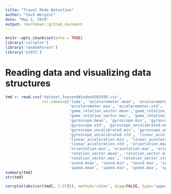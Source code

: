 ```yaml
---
title: "Travel Mode Detection"
author: "Zach Werginz"
date: "May 1, 2019"
output: rmarkdown::github_document
---
```


```r
knitr::opts_chunk$set(echo = TRUE)
library('corrplot')
library('randomForest')
library('e1071')
```

# Reading data and visualizing data structures
```r
tmd <- read.csv('dataset_5secondWindow%5B3%5D.csv', 
                col.names=c('time', 'accelerometer.mean', 'accelerometer.min', 
                            'accelerometer.max', 'accelerometer.std', 
                            'game_rotation_vector.mean','game_rotation_vector.min', 
                            'game_rotation_vector.max', 'game_rotation_vector.std',
                            'gyroscope.mean', 'gyroscope.min', 'gyroscope.max',
                            'gyroscope.std', 'gyroscope_uncalibrated.mean',
                            'gyroscope_uncalibrated.min', 'gyroscope_uncalibrated.max',
                            'gyroscope_uncalibrated.std', 'linear_acceleration.mean',
                            'linear_acceleration.min', 'linear_acceleration.max', 
                            'linear_acceleration.std', 'orientation.mean', 
                            'orientation.min', 'orientation.max', 'orientation.std',
                            'rotation_vector.mean', 'rotation_vector.min', 
                            'rotation_vector.max', 'rotation_vector.std', 
                            'sound.mean', 'sound.min', 'sound.max', 'sound.std',
                            'speed.mean', 'speed.min', 'speed.max', 'speed.std', 'target'))
summary(tmd)
str(tmd)
```

```r
corrplot(abs(cor(tmd[, 1:37])), method='color', diag=FALSE, type='upper')
```